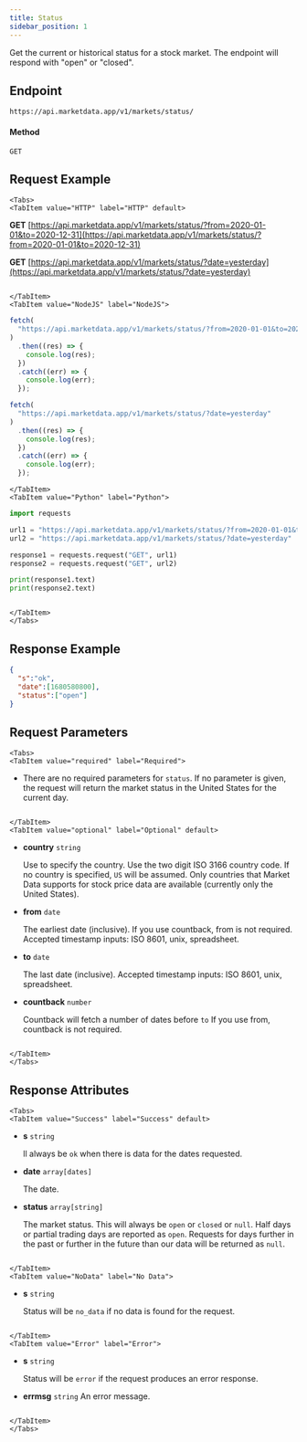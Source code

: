 ```yaml
---
title: Status
sidebar_position: 1
---
```


Get the current or historical status for a stock market. The endpoint will respond with "open" or "closed".


## Endpoint

    https://api.marketdata.app/v1/markets/status/

#### Method

    GET

## Request Example

```mdx-code-block
<Tabs>
<TabItem value="HTTP" label="HTTP" default>

```

**GET** [https://api.marketdata.app/v1/markets/status/?from=2020-01-01&to=2020-12-31](https://api.marketdata.app/v1/markets/status/?from=2020-01-01&to=2020-12-31)

**GET** [https://api.marketdata.app/v1/markets/status/?date=yesterday](https://api.marketdata.app/v1/markets/status/?date=yesterday)

```mdx-code-block

</TabItem>
<TabItem value="NodeJS" label="NodeJS">

```

```js title="app.js"
fetch(
  "https://api.marketdata.app/v1/markets/status/?from=2020-01-01&to=2020-12-31"
)
  .then((res) => {
    console.log(res);
  })
  .catch((err) => {
    console.log(err);
  });

fetch(
  "https://api.marketdata.app/v1/markets/status/?date=yesterday"
)
  .then((res) => {
    console.log(res);
  })
  .catch((err) => {
    console.log(err);
  });
```

```mdx-code-block
</TabItem>
<TabItem value="Python" label="Python">

```

```python title="app.py"
import requests

url1 = "https://api.marketdata.app/v1/markets/status/?from=2020-01-01&to=2020-12-31"
url2 = "https://api.marketdata.app/v1/markets/status/?date=yesterday"

response1 = requests.request("GET", url1)
response2 = requests.request("GET", url2)

print(response1.text)
print(response2.text)
```

```mdx-code-block

</TabItem>
</Tabs>
```

## Response Example

```json
{
  "s":"ok",
  "date":[1680580800],
  "status":["open"]
}
```

## Request Parameters

```mdx-code-block
<Tabs>
<TabItem value="required" label="Required">

```

- There are no required parameters for `status`. If no parameter is given, the request will return the market status in the United States for the current day.

```mdx-code-block

</TabItem>
<TabItem value="optional" label="Optional" default>

```

- **country** `string`

  Use to specify the country. Use the two digit ISO 3166 country code. If no country is specified, `US` will be assumed. Only countries that Market Data supports for stock price data are available (currently only the United States).

- **from** `date`

  The earliest date (inclusive). If you use countback, from is not required. Accepted timestamp inputs: ISO 8601, unix, spreadsheet.

- **to** `date`

  The last date (inclusive). Accepted timestamp inputs: ISO 8601, unix, spreadsheet.

- **countback** `number`

  Countback will fetch a number of dates before `to` If you use from, countback is not required.


```mdx-code-block

</TabItem>
</Tabs>
```

## Response Attributes

```mdx-code-block
<Tabs>
<TabItem value="Success" label="Success" default>

```

- **s** `string`

  ll always be `ok` when there is data for the dates requested.

- **date** `array[dates]`

  The date.

- **status** `array[string]`

  The market status. This will always be `open` or `closed` or `null`. Half days or partial trading days are reported as `open`. Requests for days further in the past or further in the future than our data will be returned as `null`.

```mdx-code-block

</TabItem>
<TabItem value="NoData" label="No Data">

```

- **s** `string`

  Status will be `no_data` if no data is found for the request.

```mdx-code-block

</TabItem>
<TabItem value="Error" label="Error">

```

- **s** `string`

  Status will be `error` if the request produces an error response.

- **errmsg** `string`
  An error message.

```mdx-code-block

</TabItem>
</Tabs>
```
